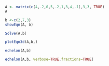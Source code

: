 ```r
A <- matrix(c(4,-2,0,5,-2,1,3,4,-1),3,3, TRUE)
A
```


```r
b <-c(2,7,3)
showEqn(A, b)
```
```r
Solve(A,b)
```
```r
plotEqn3d(A,b,)
```
```r
echelon(A,b)
```
```r
echelon(A,b, verbose=TRUE,fractions=TRUE)
```

